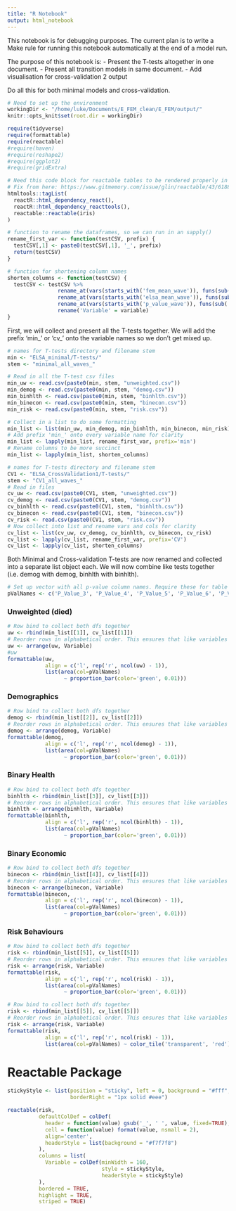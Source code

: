 ```yaml
---
title: "R Notebook"
output: html_notebook
---
```


This notebook is for debugging purposes. The current plan is to write a Make rule for running this notebook automatically at the end of a model run.

The purpose of this notebook is:
- Present the T-tests altogether in one document.
- Present all transition models in same document.
- Add visualisation for cross-validation 2 output

Do all this for both minimal models and cross-validation.

```r
# Need to set up the environment
workingDir <- "/home/luke/Documents/E_FEM_clean/E_FEM/output/"
knitr::opts_knit$set(root.dir = workingDir)

require(tidyverse)
require(formattable)
require(reactable)
#require(haven)
#require(reshape2)
#require(ggplot2)
#require(gridExtra)

```

```r

# Need this code block for reactable tables to be rendered properly in HTML
# Fix from here: https://www.gitmemory.com/issue/glin/reactable/43/618802061
htmltools::tagList(
  reactR::html_dependency_react(),
  reactR::html_dependency_reacttools(),
  reactable::reactable(iris)
)

# function to rename the dataframes, so we can run in an sapply()
rename_first_var <- function(testCSV, prefix) {
  testCSV[,1] <- paste0(testCSV[,1], '_', prefix)
  return(testCSV)
}

# function for shortening column names
shorten_columns <- function(testCSV) {
  testCSV <- testCSV %>%
                rename_at(vars(starts_with('fem_mean_wave')), funs(sub('fem_mean_wave', 'FEM_', .))) %>%
                rename_at(vars(starts_with('elsa_mean_wave')), funs(sub('elsa_mean_wave', 'ELSA_', .))) %>%
                rename_at(vars(starts_with('p_value_wave')), funs(sub('p_value_wave', 'P_Value_', .))) %>%
                rename('Variable' = variable)
}

```


First, we will collect and present all the T-tests together. We will add the prefix 'min_' or 'cv_' onto the variable names so we don't get mixed up.

```r
# names for T-tests directory and filename stem
min <- "ELSA_minimal/T-tests/"
stem <- "minimal_all_waves_"

# Read in all the T-test csv files
min_uw <- read.csv(paste0(min, stem, "unweighted.csv"))
min_demog <- read.csv(paste0(min, stem, "demog.csv"))
min_binhlth <- read.csv(paste0(min, stem, "binhlth.csv"))
min_binecon <- read.csv(paste0(min, stem, "binecon.csv"))
min_risk <- read.csv(paste0(min, stem, "risk.csv"))

# Collect in a list to do some formatting
min_list <- list(min_uw, min_demog, min_binhlth, min_binecon, min_risk)
# Add prefix 'min_' onto every variable name for clarity
min_list <- lapply(min_list, rename_first_var, prefix='min')
# Rename columns to be more succinct
min_list <- lapply(min_list, shorten_columns)

```

```r
# names for T-tests directory and filename stem
CV1 <- "ELSA_CrossValidation1/T-tests/"
stem <- "CV1_all_waves_"
# Read in files
cv_uw <- read.csv(paste0(CV1, stem, "unweighted.csv"))
cv_demog <- read.csv(paste0(CV1, stem, "demog.csv"))
cv_binhlth <- read.csv(paste0(CV1, stem, "binhlth.csv"))
cv_binecon <- read.csv(paste0(CV1, stem, "binecon.csv"))
cv_risk <- read.csv(paste0(CV1, stem, "risk.csv"))
# Now collect into list and rename vars and cols for clarity
cv_list <- list(cv_uw, cv_demog, cv_binhlth, cv_binecon, cv_risk)
cv_list <- lapply(cv_list, rename_first_var, prefix='CV')
cv_list <- lapply(cv_list, shorten_columns)
```

Both Minimal and Cross-validation T-tests are now renamed and collected into a separate list object each. We will now combine like tests together (i.e. demog with demog, binhlth with binhlth).

```r
# Set up vector with all p-value column names. Require these for table formatting
pValNames <- c('P_Value_3', 'P_Value_4', 'P_Value_5', 'P_Value_6', 'P_Value_7', 'P_Value_8')
```


### Unweighted (died)
```r
# Row bind to collect both dfs together
uw <- rbind(min_list[[1]], cv_list[[1]])
# Reorder rows in alphabetical order. This ensures that like variables are clumped together
uw <- arrange(uw, Variable)
#uw
formattable(uw, 
            align = c('l', rep('r', ncol(uw) - 1)),
            list(area(col=pValNames) 
                  ~ proportion_bar(color='green', 0.01)))
```
### Demographics
```r
# Row bind to collect both dfs together
demog <- rbind(min_list[[2]], cv_list[[2]])
# Reorder rows in alphabetical order. This ensures that like variables are clumped together
demog <- arrange(demog, Variable)
formattable(demog, 
            align = c('l', rep('r', ncol(demog) - 1)),
            list(area(col=pValNames) 
                  ~ proportion_bar(color='green', 0.01)))
```
### Binary Health
```r
# Row bind to collect both dfs together
binhlth <- rbind(min_list[[3]], cv_list[[3]])
# Reorder rows in alphabetical order. This ensures that like variables are clumped together
binhlth <- arrange(binhlth, Variable)
formattable(binhlth, 
            align = c('l', rep('r', ncol(binhlth) - 1)),
            list(area(col=pValNames) 
                  ~ proportion_bar(color='green', 0.01)))
```
### Binary Economic
```r
# Row bind to collect both dfs together
binecon <- rbind(min_list[[4]], cv_list[[4]])
# Reorder rows in alphabetical order. This ensures that like variables are clumped together
binecon <- arrange(binecon, Variable)
formattable(binecon, 
            align = c('l', rep('r', ncol(binecon) - 1)),
            list(area(col=pValNames) 
                  ~ proportion_bar(color='green', 0.01)))
```
### Risk Behaviours
```r
# Row bind to collect both dfs together
risk <- rbind(min_list[[5]], cv_list[[5]])
# Reorder rows in alphabetical order. This ensures that like variables are clumped together
risk <- arrange(risk, Variable)
formattable(risk, 
            align = c('l', rep('r', ncol(risk) - 1)),
            list(area(col=pValNames) 
                  ~ proportion_bar(color='green', 0.01)))
```

```r
# Row bind to collect both dfs together
risk <- rbind(min_list[[5]], cv_list[[5]])
# Reorder rows in alphabetical order. This ensures that like variables are clumped together
risk <- arrange(risk, Variable)
formattable(risk, 
            align = c('l', rep('r', ncol(risk) - 1)),
            list(area(col=pValNames) ~ color_tile('transparent', 'red')))
```

# Reactable Package

```r

stickyStyle <- list(position = "sticky", left = 0, background = "#fff", zIndex = 1,
                    borderRight = "1px solid #eee")

reactable(risk,
          defaultColDef = colDef(
            header = function(value) gsub('_', ' ', value, fixed=TRUE),
            cell = function(value) format(value, nsmall = 2),
            align='center',
            headerStyle = list(background = "#f7f7f8")
          ),
          columns = list(
            Variable = colDef(minWidth = 160,
                              style = stickyStyle,
                              headerStyle = stickyStyle)
          ),
          bordered = TRUE,
          highlight = TRUE,
          striped = TRUE)

```












